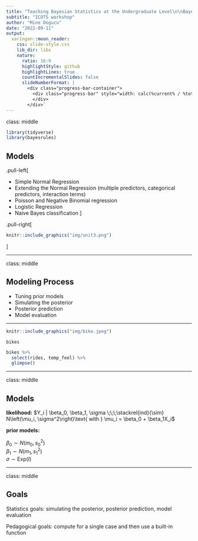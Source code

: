 ```yaml
---
title: "Teaching Bayesian Statistics at the Undergraduate Level\n\nBayesian Regression and Classification"
subtitle: "ICOTS workshop"
author: "Mine Dogucu"
date: "2022-09-11"
output:
  xaringan::moon_reader:
    css: slide-style.css
    lib_dir: libs
    nature:
      ratio: 16:9
      highlightStyle: github
      highlightLines: true
      countIncrementalSlides: false
      slideNumberFormat: |
        <div class="progress-bar-container">
          <div class="progress-bar" style="width: calc(%current% / %total% * 100%);">
          </div>
        </div>`
---
```



class: middle

```r
library(tidyverse)
library(bayesrules)
```


## Models

.pull-left[

- Simple Normal Regression
- Extending the Normal Regression (multiple predictors, categorical predictors, interaction terms)
- Poisson and Negative Binomial regression
- Logistic Regression
- Naive Bayes classification
]

.pull-right[

```r
knitr::include_graphics("img/unit3.png")
```

]

---

class: middle

## Modeling Process

- Tuning prior models
- Simulating the posterior
- Posterior prediction
- Model evaluation

---

```r
knitr::include_graphics("img/bike.jpeg")
```

`bikes`

```r
bikes %>% 
  select(rides, temp_feel) %>% 
  glimpse()
```

---

class: middle

## Models

**likelihood:** $Y_i | \beta_0, \beta_1, \sigma \;\;\;\stackrel{ind}{\sim} N\left(\mu_i, \sigma^2\right)\text{ with } \mu_i = \beta_0 + \beta_1X_i$

**prior models:**

$\beta_0\sim N(m_0, s_0^2 )$  
$\beta_1\sim N(m_1, s_1^2 )$  
$\sigma \sim \text{Exp}(l)$

---

class: middle

## Goals

Statistics goals:  simulating the posterior, posterior prediction, model evaluation

Pedagogical goals: compute for a single case and then use a built-in function
